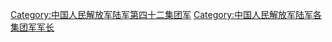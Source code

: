 [[Category:中国人民解放军陆军第四十二集团军|Category:中国人民解放军陆军第四十二集团军]]
[[Category:中国人民解放军陆军各集团军军长|Category:中国人民解放军陆军各集团军军长]]